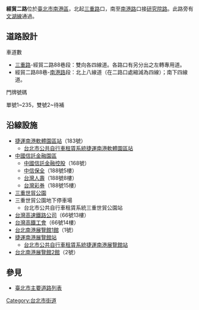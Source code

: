 {{Unreferenced|time=2017-02-09T11:34:54+00:00}}
{{Infobox TwRoad2
|bgcolorh = DARKGREEN
|colorh = WHITE
|name = 經貿二路
|enname = 
|level = 區域南北向主要道路
|sec = 不分段
|line = 雙向線道
|start = 南湖大橋(三重路)
|end = [[南港路|南港路]]一段匯入[[研究院路|研究院路]]一段
|junc = 經貿二路105巷(連接[[經貿二路|經貿二路]]與[[經貿一路|經貿一路]])
|img = Nangang District 經貿二路 202001.jpg
|cap = 經貿二路近捷運[[南港軟體園區站|南港軟體園區站]]
|size = thumb
|left= 三重路
|leftlink = 三重路
|leftdirection  = N
|right = 研究院路一段
|rightlink = 研究院路
|rightdirection = S
}}

'''經貿二路'''位於[[臺北市|臺北市]][[南港區|南港區]]，北起[[三重路|三重路]]口，南至[[南港路|南港路]]口接[[研究院路|研究院路]]。此路旁有[[文湖線|文湖線]]通過。

== 道路設計 ==
;車道數
*[[三重路|三重路]]-經貿二路88巷段：雙向各四線道。各路口有另分出之左轉專用道。
*經貿二路88巷-[[南港路|南港路]]段：北上八線道（在二路口處縮減為四線）；南下四線道。
;門牌號碼
單號1~235，雙號2~待補

== 沿線設施 ==
*[[台北捷運|捷運]][[南港軟體園區站|南港軟體園區站]]（183號）
**[[台北市公共自行車租賃系統|台北市公共自行車租賃系統]][[捷運南港軟體園區站|捷運南港軟體園區站]]
*[[中國信託金融園區|中國信託金融園區]]
**[[中國信託金融控股|中國信託金融控股]]（168號）
**[[中信保全|中信保全]]（188號5樓）
**[[台灣人壽|台灣人壽]]（188號8樓）
**[[台灣彩券|台灣彩券]]（188號15樓）
*[[三重世貿公園|三重世貿公園]]
*三重世貿公園地下停車場
**台北市公共自行車租賃系統三重世貿公園站
*[[台灣高速鐵路公司|台灣高速鐵路公司]]（66號13樓）
*[[台灣高鐵工會|台灣高鐵工會]]（66號14樓）
*[[台北南港展覽館1館|台北南港展覽館1館]]（1號）
*[[台北捷運|捷運]][[南港展覽館站|南港展覽館站]]
**[[台北市公共自行車租賃系統|台北市公共自行車租賃系統]][[捷運南港展覽館站|捷運南港展覽館站]]
*[[台北南港展覽館2館|台北南港展覽館2館]]（2號）

== 參見 ==
*[[臺北市主要道路列表|臺北市主要道路列表]]

{{TW-road-stub}}

{{臺北市市區主要道路}}

{{DEFAULTSORT:Jingmaoer}}

[[Category:台北市街道|Category:台北市街道]]